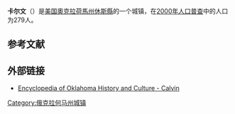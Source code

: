 {{Infobox settlement
|official_name            = 卡尔文<br>Calvin, Oklahoma
|settlement_type          = [[鎮|鎮]]
|nickname                 = 
|motto                    =

<!-- Images -->
|image_skyline            = 
|imagesize                = 
|image_caption            = 
|image_flag               = 
|image_seal               =

<!-- Maps -->
|image_map                = OKMap-doton-Calvin.PNG
|mapsize                  = 250px
|map_caption              = 卡尔文在俄克拉何马州的位置
|image_map1               = 
|mapsize1                 = 
|map_caption1             =

<!-- Location -->
|coordinates_region       = US-OK
|subdivision_type         = 国家
|subdivision_name         = [[美国|美国]]
|subdivision_type1        = [[美國行政區劃|州]]
|subdivision_name1        = [[奧克拉荷馬州|奧克拉荷馬州]]
|subdivision_type2        = [[俄克拉何马州行政区划|县]]
|subdivision_name2        = [[休斯縣_(奧克拉荷馬州)|休斯縣]]

<!-- Government -->
|government_footnotes     = 
|government_type          = 
|leader_title             = 
|leader_name              = 
|leader_title1            = 
|leader_name1             = 
|established_title        = 
|established_date         =

<!-- Area -->
|unit_pref  =  Imperial
|area_footnotes           = 
|area_magnitude           = 
|area_total_km2           = 1.2
|area_land_km2            = 1.2
|area_water_km2           = 0.0
|area_total_sq_mi         = 0.5
|area_land_sq_mi          = 0.5
|area_water_sq_mi         = 0.0

<!-- Population -->
|population_as_of         = [[2000年美国人口普查|2000]]
|population_footnotes     = 
|population_total         = 279
|population_density_km2   = 223.4
|population_density_sq_mi = 578.6

<!-- General information -->
|timezone                 = [[北美中部时区|北美中部 (CST)]]
|utc_offset               = -6
|timezone_DST             = CDT
|utc_offset_DST           = -5
|elevation_footnotes      = 
|elevation_m              = 226
|elevation_ft             = 741
|coordinates_display      = inline,title
|coordinates_type         = region:US_type:city
|latd = 34 |latm = 58 |lats = 2 |latNS = N
|longd = 96 |longm = 14 |longs = 59 |longEW = W

<!-- Area/postal codes & others -->
|postal_code_type         = [[美國郵區編號|郵區編號]]
|postal_code              = 74531
|area_code                = [[Area_code_405|405]]
|blank_name               = [[聯邦資料處理標準|FIPS代码]]
|blank_info               = 40-11100{{GR|2}}
|blank1_name              = [[地名信息系统|GNIS]]特征ID
|blank1_info              = 1090824{{GR|3}}
|website                  = 
|footnotes                = 
}}
'''卡尔文'''（{{lang-en|Calvin}}）是[[美国|美国]][[奧克拉荷馬州|奧克拉荷馬州]][[休斯縣_(奧克拉荷馬州)|休斯縣]]的一个城镇，在[[2000年美国人口普查|2000年人口普查]]中的人口为279人。

==参考文献==
{{Reflist}}

==外部链接==
* [https://web.archive.org/web/20140626210138/http://digital.library.okstate.edu/encyclopedia/entries/C/CA016.html Encyclopedia of Oklahoma History and Culture - Calvin]

[[Category:俄克拉何马州城镇|Category:俄克拉何马州城镇]]